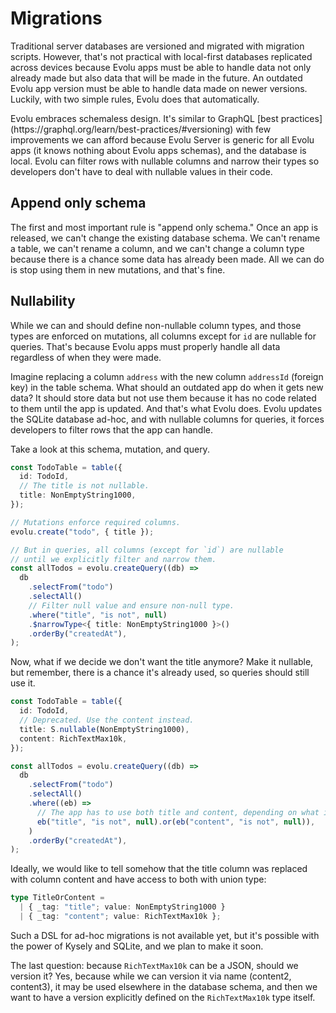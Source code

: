 
# Migrations

Traditional server databases are versioned and migrated with migration scripts.
However, that's not practical with local-first databases replicated across
devices because Evolu apps must be able to handle data not only already made
but also data that will be made in the future. An outdated Evolu app version
must be able to handle data made on newer versions. Luckily, with two
simple rules, Evolu does that automatically.

<Callout>
  Evolu embraces schemaless design. It's similar to GraphQL [best
  practices](https://graphql.org/learn/best-practices/#versioning) with few
  improvements we can afford because Evolu Server is generic for all Evolu apps
  (it knows nothing about Evolu apps schemas), and the database is local. Evolu
  can filter rows with nullable columns and narrow their types so developers
  don't have to deal with nullable values in their code.
</Callout>

## Append only schema

The first and most important rule is "append only schema." Once an app is
released, we can't change the existing database schema. We can't rename a
table, we can't rename a column, and we can't change a column type because
there is a chance some data has already been made. All we can do is stop
using them in new mutations, and that's fine.

## Nullability

While we can and should define non-nullable column types, and those types are
enforced on mutations, all columns except for `id` are nullable for queries.
That's because Evolu apps must properly handle all data regardless of when
they were made.

Imagine replacing a column `address` with the new column `addressId`
(foreign key) in the table schema. What should an outdated app do when
it gets new data? It should store data but not use them because it has
no code related to them until the app is updated. And that's what Evolu does.
Evolu updates the SQLite database ad-hoc, and with nullable columns for
queries, it forces developers to filter rows that the app can handle.

Take a look at this schema, mutation, and query.

```ts
const TodoTable = table({
  id: TodoId,
  // The title is not nullable.
  title: NonEmptyString1000,
});

// Mutations enforce required columns.
evolu.create("todo", { title });

// But in queries, all columns (except for `id`) are nullable
// until we explicitly filter and narrow them.
const allTodos = evolu.createQuery((db) =>
  db
    .selectFrom("todo")
    .selectAll()
    // Filter null value and ensure non-null type.
    .where("title", "is not", null)
    .$narrowType<{ title: NonEmptyString1000 }>()
    .orderBy("createdAt"),
);
```

Now, what if we decide we don't want the title anymore? Make it nullable,
but remember, there is a chance it's already used, so queries should still use it.

```ts
const TodoTable = table({
  id: TodoId,
  // Deprecated. Use the content instead.
  title: S.nullable(NonEmptyString1000),
  content: RichTextMax10k,
});

const allTodos = evolu.createQuery((db) =>
  db
    .selectFrom("todo")
    .selectAll()
    .where((eb) =>
      // The app has to use both title and content, depending on what is available.
      eb("title", "is not", null).or(eb("content", "is not", null)),
    )
    .orderBy("createdAt"),
);
```

Ideally, we would like to tell somehow that the title column was replaced with
column content and have access to both with union type:

```ts
type TitleOrContent =
  | { _tag: "title"; value: NonEmptyString1000 }
  | { _tag: "content"; value: RichTextMax10k };
```

Such a DSL for ad-hoc migrations is not available yet, but it's possible
with the power of Kysely and SQLite, and we plan to make it soon.

The last question: because `RichTextMax10k` can be a JSON, should we version it?
Yes, because while we can version it via name (content2, content3), it may be
used elsewhere in the database schema, and then we want to have a version
explicitly defined on the `RichTextMax10k` type itself.
